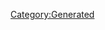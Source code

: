 {{Database/Music/MusicInfo
 |ID=3
 |Cov=3
 |Cd=1
 |Nam=3
 |Div=3
 |Ma=3
 |SerieId=3
 |SerieLogoId=3
 |WavId=3
 |VariationId=0
 |Dsc=3
 |Strt=10
 |ValkyrieBattle=1
 |ValkyrieIntro=1
 |ValkyrieIntroSky=1
 |DivaSolo=1
 |DivaMulti=1
 |Exp=3
}}
[[Category:Generated]]
